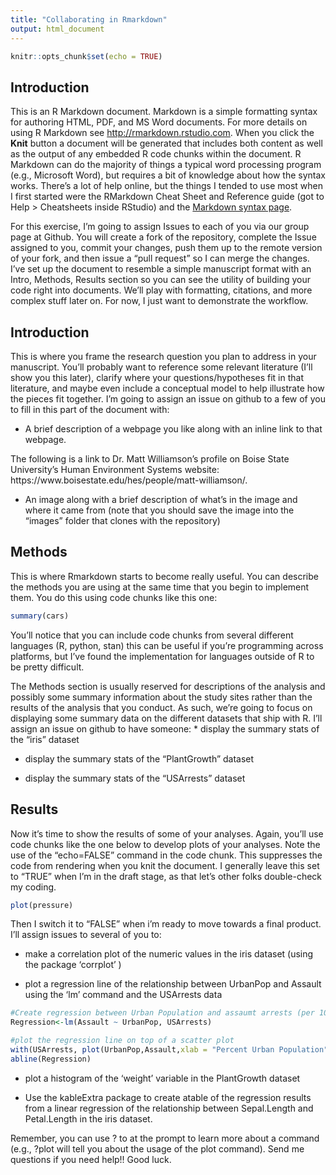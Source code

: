 ```yaml
---
title: "Collaborating in Rmarkdown"
output: html_document
---
```


```r
knitr::opts_chunk$set(echo = TRUE)
```

## Introduction

This is an R Markdown document. Markdown is a simple formatting syntax for authoring HTML, PDF, and MS Word documents. For more details on using R Markdown see <http://rmarkdown.rstudio.com>.
When you click the **Knit** button a document will be generated that includes both content as well as the output of any embedded R code chunks within the document. R Markdown can do the majority of things a typical word processing program (e.g., Microsoft Word), but requires a bit of knowledge about how the syntax works. There's a lot of help online, but the things I tended to use most when I first started were the RMarkdown Cheat Sheet and Reference guide (got to Help > Cheatsheets inside RStudio) and the [Markdown syntax page](https://daringfireball.net/projects/markdown/syntax).

For this exercise, I'm going to assign Issues to each of you via our group page at Github. You will create a fork of the repository, complete the Issue assigned to you, commit your changes, push them up to the remote version of your fork, and then issue a "pull request" so I can merge the changes. I've set up the document to resemble a simple manuscript format with an Intro, Methods, Results section so you can see the utility of building your code right into documents. We'll play with formatting, citations, and more complex stuff later on. For now, I just want to demonstrate the workflow.

## Introduction

This is where you frame the research question you plan to address in your manuscript. You'll probably want to reference some relevant literature (I'll show you this later), clarify where your questions/hypotheses fit in that literature, and maybe even include a conceptual model to help illustrate how the pieces fit together. I'm going to assign an issue on github to a few of you to fill in this part of the document with:


* A brief description of a webpage you like along with an inline link to that webpage.

The following is a link to Dr. Matt Williamson's profile on Boise State University's Human Environment Systems website: https://www.boisestate.edu/hes/people/matt-williamson/.


* An image along with a brief description of what's in the image and where it came from (note that you should save the image into the "images" folder that clones with the repository)

## Methods

This is where Rmarkdown starts to become really useful. You can describe the methods you are using at the same time that you begin to implement them. You do this using code chunks like this one:

```r
summary(cars)
```
You'll notice that you can include code chunks from several different languages (R, python, stan) this can be useful if you're programming across platforms, but I've found the implementation for languages outside of R to be pretty difficult.

The Methods section is usually reserved for descriptions of the analysis and possibly some summary information about the study sites rather than the results of the analysis that you conduct. As such, we're going to focus on displaying some summary data on the different datasets that ship with R. I'll assign an issue on github to have someone:
* display the summary stats of the "iris" dataset

* display the summary stats of the "PlantGrowth" dataset

* display the summary stats of the "USArrests" dataset

## Results

Now it's time to show the results of some of your analyses. Again, you'll use code chunks like the one below to develop plots of your analyses. Note the use of the "echo=FALSE" command in the code chunk. This suppresses the code from rendering when you knit the document. I generally leave this set to "TRUE" when I'm in the draft stage, as that let's other folks double-check my coding. 

```r
plot(pressure)
```

Then I switch it to "FALSE" when i'm ready to move towards a final product. I'll assign issues to several of you to:

* make a correlation plot of the numeric values in the iris dataset (using the package 'corrplot' )

* plot a regression line of the relationship between UrbanPop and Assault using the 'lm' command and the USArrests data 

```r
#Create regression between Urban Population and assaumt arrests (per 100,000)
Regression<-lm(Assault ~ UrbanPop, USArrests) 

#plot the regression line on top of a scatter plot 
with(USArrests, plot(UrbanPop,Assault,xlab = "Percent Urban Population", ylab = "Assault Arrests (per 100,000)" )) 
abline(Regression)
```


* plot a histogram of the 'weight' variable in the PlantGrowth dataset

* Use the kableExtra package to create atable of the regression results from a linear regression of the relationship between Sepal.Length and Petal.Length in the iris dataset.

Remember, you can use ? to at the prompt to learn more about a command (e.g., ?plot will tell you about the usage of the plot command). Send me questions if you need help!! Good luck.


